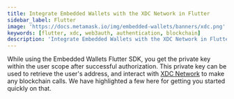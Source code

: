 ```yaml
---
title: Integrate Embedded Wallets with the XDC Network in Flutter
sidebar_label: Flutter
image: 'https://docs.metamask.io/img/embedded-wallets/banners/xdc.png'
keywords: [flutter, xdc, web3auth, authentication, blockchain]
description: 'Integrate Embedded Wallets with the XDC Network in Flutter | Embedded Wallets'
---
```



<SEO
  title="Integrate Embedded Wallets with the XDC Network in Flutter"
  description="Integrate Embedded Wallets with the XDC Network in Flutter | Embedded Wallets"
  image="https://docs.metamask.io/img/embedded-wallets/banners/xdc.png"
  slug="/embedded-wallets/connect-blockchain/evm/xdc/flutter"
/>

While using the Embedded Wallets Flutter SDK, you get the private key within the user scope after successful authorization. This private key can be used to retrieve the user's address, and interact with [XDC Network](https://xinfin.org) to make any blockchain calls. We have highlighted a few here for getting you started quickly on that.

<EVMInteraction />
